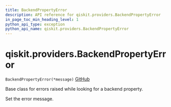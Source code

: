 ```yaml
---
title: BackendPropertyError
description: API reference for qiskit.providers.BackendPropertyError
in_page_toc_min_heading_level: 1
python_api_type: exception
python_api_name: qiskit.providers.BackendPropertyError
---
```


# qiskit.providers.BackendPropertyError

<span id="qiskit.providers.BackendPropertyError" />

`BackendPropertyError(*message)` [GitHub](https://github.com/qiskit/qiskit/tree/stable/0.23/qiskit/providers/exceptions.py "view source code")

Base class for errors raised while looking for a backend property.

Set the error message.

